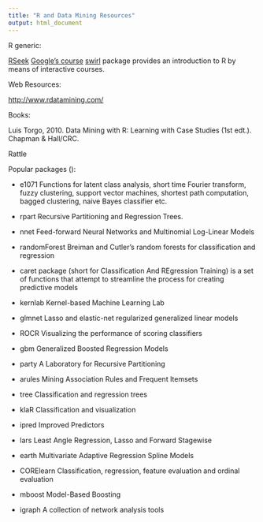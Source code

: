 ```yaml
---
title: "R and Data Mining Resources"
output: html_document
---
```




R generic:

[RSeek](http://rseek.org/)
[Google's course](https://www.youtube.com/playlist?list=PLOU2XLYxmsIK9qQfztXeybpHvru-TrqAP)
[swirl](http://swirlstats.com/) package provides an introduction to R by means of interactive courses.

Web Resources:

[http://www.rdatamining.com/](http://www.rdatamining.com/)


Books:

Luis Torgo, 2010. Data Mining with R: Learning with Case Studies (1st edt.). Chapman & Hall/CRC.

Rattle


Popular packages ():


 + e1071 Functions for latent class analysis, short time Fourier transform, fuzzy clustering, support vector machines, shortest path computation, bagged clustering, naive Bayes classifier etc. 

  + rpart Recursive Partitioning and Regression Trees.

  + nnet Feed-forward Neural Networks and Multinomial Log-Linear Models

  + randomForest Breiman and Cutler's random forests for classification and regression

  + caret package (short for Classification And REgression Training) is a set of functions that attempt to streamline the process for creating predictive models
  
  + kernlab Kernel-based Machine Learning Lab

  + glmnet Lasso and elastic-net regularized generalized linear models

  + ROCR Visualizing the performance of scoring classifiers

  + gbm Generalized Boosted Regression Models

  + party A Laboratory for Recursive Partitioning

  + arules Mining Association Rules and Frequent Itemsets

  + tree Classification and regression trees

  + klaR Classification and visualization

  + ipred Improved Predictors
  
  + lars Least Angle Regression, Lasso and Forward Stagewise

  + earth Multivariate Adaptive Regression Spline Models

  + CORElearn Classification, regression, feature evaluation and ordinal evaluation

  + mboost Model-Based Boosting


 + igraph A collection of network analysis tools

